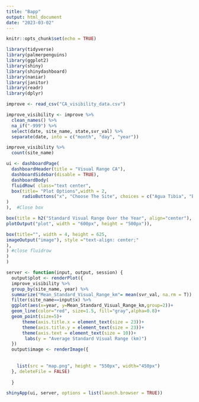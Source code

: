 ```yaml
---
title: "Bapp"
output: html_document
date: "2023-03-02"
---
```


```r
knitr::opts_chunk$set(echo = TRUE)
```

```r
library(tidyverse)
library(palmerpenguins)
library(ggplot2)
library(shiny)
library(shinydashboard)
library(naniar)
library(janitor)
library(readr)
library(dplyr)
```

```r
improve <- read_csv("CA_visibility_data.csv")
```

```r
improve_visibility <- improve %>% 
  clean_names() %>% 
  na_if("-999") %>% 
  select(date, site_name, state,svr_val) %>% 
  separate(date, into = c("month", "day", "year"))
```


```r
improve_visibility %>% 
  count(site_name)
```



```r
ui <- dashboardPage(
  dashboardHeader(title = "Visual Range CA"),
  dashboardSidebar(disable = TRUE),
  dashboardBody(
  fluidRow( class="text center",
  box(title= "Plot Options",width = 2,
      radioButtons("x", "Choose The Site", choices = c("Agua Tibia", "Bliss SP (TRPA)", "Bliss SP (TRPA) (RHTS)", "Death Valley NP", "Dome Lands Wilderness", "Fresno", "Hoover", "Joshua Tree NP", "Kaiser", "Lake Tahoe Community College", "Lassen Volcanic NP", "Lava Beds NM", "Owens Valley", "Pinnacles NM", "Point Reyes National Seashore", "Redwood NP", "San Gabriel", "San Gorgonio Wilderness", "San Rafael", "Sequoia NP", "Trinity", "Wrightwood", "Yosemite NP")
)
),  #Close box     

box(title = h2("Standard Visual Range Over the Year", align="center"), width = 6, align="center",solidHeader = T,
plotOutput("plot", width = "600px", height = "500px")),

box(title="", width = 4, height = 625,
imageOutput("image"), style ="text-align: center;"
),
) #close fluidrow
)
)

server <- function(input, output, session) {
  output$plot <- renderPlot({
  improve_visibility %>% 
  group_by(site_name, year) %>% 
  summarize("Mean_Standard_Visual_Range_km"= mean(svr_val, na.rm = T)) %>% 
  filter(site_name==input$x) %>% 
  ggplot(aes(x=year, y=Mean_Standard_Visual_Range_km,group=2))+
  geom_line(color="red", size=1.5, fill="gray",alpha=0.8)+
  geom_point(size=5)+
      theme(axis.title.x = element_text(size = 23))+
      theme(axis.title.y = element_text(size = 23))+
      theme(axis.text = element_text(size = 10))+
       labs(y = "Average Standard Visual Range (km)")
  })
  output$image <- renderImage({
    
    
    list(src = "map.png", height = "550px", width="450px")
  }, deleteFile = FALSE)
    
  }

shinyApp(ui, server, options = list(launch.browser = TRUE))
```





















